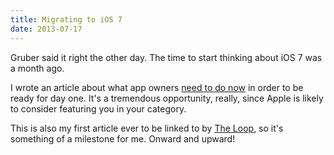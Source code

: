 ```yaml
---
title: Migrating to iOS 7
date: 2013-07-17
---
```



Gruber said it right the other day. The time to start thinking about iOS 7 was a month ago.

I wrote an article about what app owners [need to do now](http://www.teehanlax.com/blog/migrating-to-ios-7/) in order to be ready for day one. It's a tremendous opportunity, really, since Apple is likely to consider featuring you in your category.

This is also my first article ever to be linked to by [The Loop](http://www.loopinsight.com/2013/07/17/keeping-your-app-relevant-when-ios-7-is-released/), so it's something of a milestone for me. Onward and upward!


  
